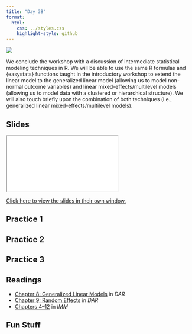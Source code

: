 ```yaml
---
title: "Day 3B"
format:
  html:
    css: ../styles.css
    highlight-style: github
---
```


![](../img/analytics_2780E3.svg){.hero}


We conclude the workshop with a discussion of intermediate statistical modeling techniques in R. We will be able to use the same R formulas and {easystats} functions taught in the introductory workshop to extend the linear model to the generalized linear model (allowing us to model non-normal outcome variables) and linear mixed-effects/multilevel models (allowing us to model data with a clustered or hierarchical structure). We will also touch briefly upon the combination of both techniques (i.e., generalized linear mixed-effects/multilevel models).

## Slides

<iframe class="slide-deck" src="./Slides/3B_Slides.html" title="Day 3B Slideshow">
</iframe>

[Click here to view the slides in their own window.](./Slides/3B_Slides.html)

## Practice 1


## Practice 2


## Practice 3


## Readings

- [Chapter 8: Generalized Linear Models](https://bookdown.org/steve_midway/DAR/glms-generalized-linear-models.html) in *DAR*
- [Chapter 9: Random Effects](https://bookdown.org/steve_midway/DAR/random-effects.html) in *DAR*
- [Chapters 4--12](https://www.learn-mlms.com/) in *IMM*

## Fun Stuff
